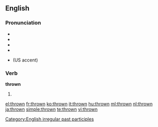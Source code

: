 ==English==

===Pronunciation===
* {{IPA|/θrəʊn/}}
* {{audio|en-gb-thrown.ogg|Audio (PR)}}
* {{audio|en-us-thrown.ogg|Audio (US)}}
* {{rhymes|əʊn}}
* {{homophones|throne}} (US accent)

===Verb===
'''thrown'''

# {{past participle of|[[throw]]}}

[[Category:English irregular past participles]]

[[el:thrown]]
[[fr:thrown]]
[[ko:thrown]]
[[it:thrown]]
[[hu:thrown]]
[[ml:thrown]]
[[nl:thrown]]
[[ja:thrown]]
[[simple:thrown]]
[[te:thrown]]
[[vi:thrown]]